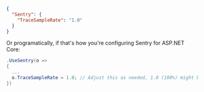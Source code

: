 ```json {tabTitle:appsettings.json}
{
  "Sentry": {
    "TraceSampleRate": "1.0"
  }
}
```

Or programatically, if that's how you're configuring Sentry for ASP.NET Core:


```csharp {tabTitle:Startup.cs}
.UseSentry(o =>
{
  ...
  o.TraceSampleRate = 1.0; // Adjust this as needed, 1.0 (100%) might be too much.
})
```
